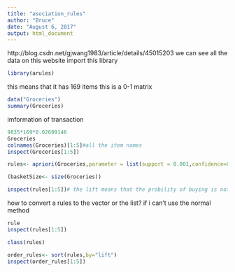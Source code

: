 ```yaml
---
title: "asociation_rules"
author: "Bruce"
date: "August 6, 2017"
output: html_document
---
```

http://blog.csdn.net/gjwang1983/article/details/45015203
we can see all the data on this website
import this library
```r
library(arules)
```
this means that it has 169 items
this is a 0-1 matrix
```r
data("Groceries")
summary(Groceries)
```
imformation of transaction 
```r
9835*169*0.02609146
Groceries
colnames(Groceries)[1:5]#all the item names
inspect(Groceries[1:5])
```
```r
rules<- apriori(Groceries,parameter = list(support = 0.001,confidence=0.5));rules
```
```r
(basketSize<- size(Groceries))
```

```r
inspect(rules[1:5])# the lift means that the probility of buying is notbuying 2.870009
```
how to convert a rules to the vector or the list?
if i can't use the normal method 
```r
rule
inspect(rules[1:5])
```
```r
class(rules)
```

```r
order_rules<- sort(rules,by="lift")
inspect(order_rules[1:5])
```

